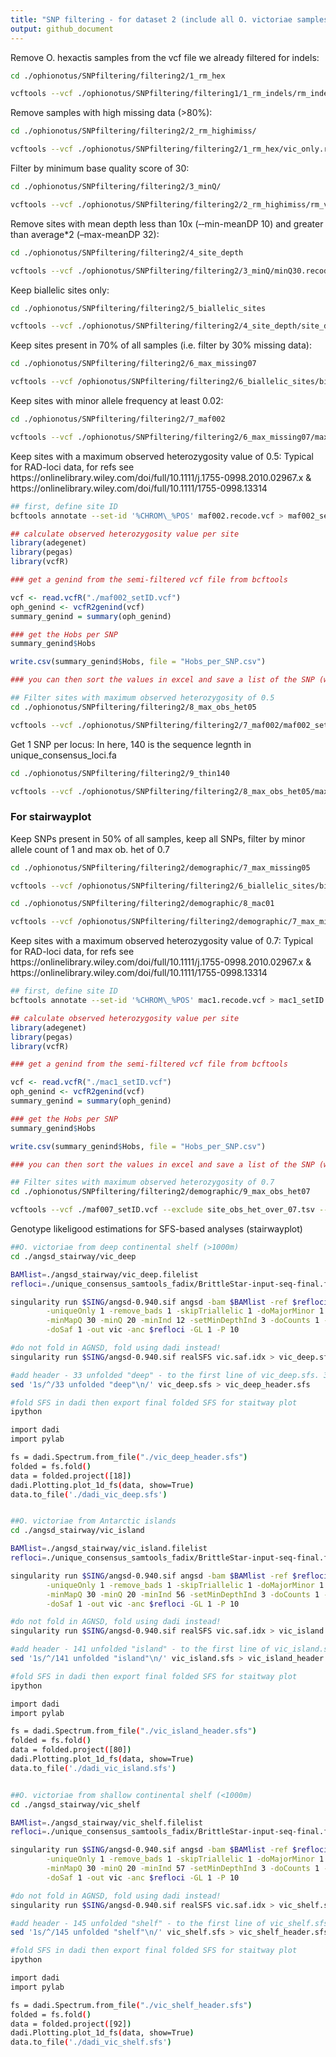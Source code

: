 ```yaml
---
title: "SNP filtering - for dataset 2 (include all O. victoriae samples only) "
output: github_document
---
```


Remove O. hexactis samples from the vcf file we already filtered for indels:
```bash
cd ./ophionotus/SNPfiltering/filtering2/1_rm_hex

vcftools --vcf ./ophionotus/SNPfiltering/filtering1/1_rm_indels/rm_indels.vcf.recode.vcf --keep vic.tsv --out vic_only --recode --recode-INFO-all
```

Remove samples with high missing data (>80%):
```bash
cd ./ophionotus/SNPfiltering/filtering2/2_rm_highimiss/

vcftools --vcf ./ophionotus/SNPfiltering/filtering2/1_rm_hex/vic_only.recode.vcf --remove vic_highimiss.tsv --out rm_vic_highimiss --recode --recode-INFO-all
```

Filter by minimum base quality score of 30:
```bash
cd ./ophionotus/SNPfiltering/filtering2/3_minQ/

vcftools --vcf ./ophionotus/SNPfiltering/filtering2/2_rm_highimiss/rm_vic_highimiss.recode.vcf --minQ 30 --out minQ30 --recode --recode-INFO-all
```

Remove sites with mean depth less than 10x  (‐‐min-meanDP 10) and greater than average*2 (--max-meanDP 32):
```bash
cd ./ophionotus/SNPfiltering/filtering2/4_site_depth

vcftools --vcf ./ophionotus/SNPfiltering/filtering2/3_minQ/minQ30.recode.vcf --min-meanDP 10 --max-meanDP 32 --out site_depth --recode --recode-INFO-all
```

Keep biallelic sites only:
```bash
cd ./ophionotus/SNPfiltering/filtering2/5_biallelic_sites

vcftools --vcf ./ophionotus/SNPfiltering/filtering2/4_site_depth/site_depth.recode.vcf --min-alleles 2 --max-alleles 2 --out biallelic_sites --recode --recode-INFO-all
```

Keep sites present in 70% of all samples (i.e. filter by 30% missing data):
```bash
cd ./ophionotus/SNPfiltering/filtering2/6_max_missing07

vcftools --vcf /ophionotus/SNPfiltering/filtering2/6_biallelic_sites/biallelic_sites.recode.vcf --max-missing 0.7 --out maxmissing07 --recode --recode-INFO-all
```

Keep sites with minor allele frequency at least 0.02:
```bash
cd ./ophionotus/SNPfiltering/filtering2/7_maf002

vcftools --vcf ./ophionotus/SNPfiltering/filtering2/6_max_missing07/maxmissing07.recode.vcf --maf 0.02 --out maf002_accurate --recode --recode-INFO-all
```

Keep sites with a maximum observed heterozygosity value of 0.5:
Typical for RAD-loci data, for refs see https://onlinelibrary.wiley.com/doi/full/10.1111/j.1755-0998.2010.02967.x &
https://onlinelibrary.wiley.com/doi/full/10.1111/1755-0998.13314
```bash
## first, define site ID
bcftools annotate --set-id '%CHROM\_%POS' maf002.recode.vcf > maf002_setID.vcf
```
```r
## calculate observed heterozygosity value per site
library(adegenet)
library(pegas)
library(vcfR)

### get a genind from the semi-filtered vcf file from bcftools

vcf <- read.vcfR("./maf002_setID.vcf")
oph_genind <- vcfR2genind(vcf)
summary_genind = summary(oph_genind)

### get the Hobs per SNP 
summary_genind$Hobs 

write.csv(summary_genind$Hobs, file = "Hobs_per_SNP.csv")

### you can then sort the values in excel and save a list of the SNP (with site ID) with >0.5
```

```bash
## Filter sites with maximum observed heterozygosity of 0.5
cd ./ophionotus/SNPfiltering/filtering2/8_max_obs_het05

vcftools --vcf ./ophionotus/SNPfiltering/filtering2/7_maf002/maf002_setID.vcf --exclude site_obs_het_over_05.tsv --out max_het05.vcf --recode --recode-INFO-all
```

Get 1 SNP per locus:
In here, 140 is the sequence legnth in unique_consensus_loci.fa
```bash
cd ./ophionotus/SNPfiltering/filtering2/9_thin140

vcftools --vcf ./ophionotus/SNPfiltering/filtering2/8_max_obs_het05/max_het05.vcf.recode.vcf --thin 140 --out vic_thin140.vcf --recode --recode-INFO-all
```

### For stairwayplot
Keep SNPs present in 50% of all samples, keep all SNPs, filter by minor allele count of 1 and max ob. het of 0.7
```bash
cd ./ophionotus/SNPfiltering/filtering2/demographic/7_max_missing05

vcftools --vcf /ophionotus/SNPfiltering/filtering2/6_biallelic_sites/biallelic_sites.recode.vcf --max-missing 0.5 --out maxmissing05 --recode --recode-INFO-all
```

```bash
cd ./ophionotus/SNPfiltering/filtering2/demographic/8_mac01

vcftools --vcf /ophionotus/SNPfiltering/filtering2/demographic/7_max_missing05/maxmissing05.recode.vcf --mac 1 --out mac1 --recode --recode-INFO-all
```

Keep sites with a maximum observed heterozygosity value of 0.7:
Typical for RAD-loci data, for refs see https://onlinelibrary.wiley.com/doi/full/10.1111/j.1755-0998.2010.02967.x &
https://onlinelibrary.wiley.com/doi/full/10.1111/1755-0998.13314
```bash
## first, define site ID
bcftools annotate --set-id '%CHROM\_%POS' mac1.recode.vcf > mac1_setID.vcf
```
```r
## calculate observed heterozygosity value per site
library(adegenet)
library(pegas)
library(vcfR)

### get a genind from the semi-filtered vcf file from bcftools

vcf <- read.vcfR("./mac1_setID.vcf")
oph_genind <- vcfR2genind(vcf)
summary_genind = summary(oph_genind)

### get the Hobs per SNP 
summary_genind$Hobs 

write.csv(summary_genind$Hobs, file = "Hobs_per_SNP.csv")

### you can then sort the values in excel and save a list of the SNP (with site ID) with >0.5
```

```bash
## Filter sites with maximum observed heterozygosity of 0.7
cd ./ophionotus/SNPfiltering/filtering2/demographic/9_max_obs_het07

vcftools --vcf ./maf007_setID.vcf --exclude site_obs_het_over_07.tsv --out vic_allsnps.vcf --recode --recode-INFO-all
```

Genotype likeligood estimations for SFS-based analyses (stairwayplot)
```bash
##O. victoriae from deep continental shelf (>1000m)
cd ./angsd_stairway/vic_deep

BAMlist=./angsd_stairway/vic_deep.filelist
refloci=./unique_consensus_samtools_fadix/BrittleStar-input-seq-final.fas

singularity run $SING/angsd-0.940.sif angsd -bam $BAMlist -ref $refloci \
        -uniqueOnly 1 -remove_bads 1 -skipTriallelic 1 -doMajorMinor 1 -trim 5 -C 50 -baq 1 \
        -minMapQ 30 -minQ 20 -minInd 12 -setMinDepthInd 3 -doCounts 1 -doHWE 1 -maxHetFreq 0.8 \
	    -doSaf 1 -out vic -anc $refloci -GL 1 -P 10

#do not fold in AGNSD, fold using dadi instead! 
singularity run $SING/angsd-0.940.sif realSFS vic.saf.idx > vic_deep.sfs

#add header - 33 unfolded "deep" - to the first line of vic_deep.sfs. 33 = 2N+1
sed '1s/^/33 unfolded "deep"\n/' vic_deep.sfs > vic_deep_header.sfs

#fold SFS in dadi then export final folded SFS for staitway plot
ipython

import dadi
import pylab

fs = dadi.Spectrum.from_file("./vic_deep_header.sfs")
folded = fs.fold()
data = folded.project([18])
dadi.Plotting.plot_1d_fs(data, show=True)
data.to_file('./dadi_vic_deep.sfs')


##O. victoriae from Antarctic islands
cd ./angsd_stairway/vic_island

BAMlist=./angsd_stairway/vic_island.filelist
refloci=./unique_consensus_samtools_fadix/BrittleStar-input-seq-final.fas

singularity run $SING/angsd-0.940.sif angsd -bam $BAMlist -ref $refloci \
        -uniqueOnly 1 -remove_bads 1 -skipTriallelic 1 -doMajorMinor 1 -trim 5 -C 50 -baq 1 \
        -minMapQ 30 -minQ 20 -minInd 56 -setMinDepthInd 3 -doCounts 1 -doHWE 1 -maxHetFreq 0.8 \
	    -doSaf 1 -out vic -anc $refloci -GL 1 -P 10

#do not fold in AGNSD, fold using dadi instead! 
singularity run $SING/angsd-0.940.sif realSFS vic.saf.idx > vic_island.sfs

#add header - 141 unfolded "island" - to the first line of vic_island.sfs. 141 = 2N+1
sed '1s/^/141 unfolded "island"\n/' vic_island.sfs > vic_island_header.sfs

#fold SFS in dadi then export final folded SFS for staitway plot
ipython

import dadi
import pylab

fs = dadi.Spectrum.from_file("./vic_island_header.sfs")
folded = fs.fold()
data = folded.project([80])
dadi.Plotting.plot_1d_fs(data, show=True)
data.to_file('./dadi_vic_island.sfs')


##O. victoriae from shallow continental shelf (<1000m)
cd ./angsd_stairway/vic_shelf

BAMlist=./angsd_stairway/vic_shelf.filelist
refloci=./unique_consensus_samtools_fadix/BrittleStar-input-seq-final.fas

singularity run $SING/angsd-0.940.sif angsd -bam $BAMlist -ref $refloci \
        -uniqueOnly 1 -remove_bads 1 -skipTriallelic 1 -doMajorMinor 1 -trim 5 -C 50 -baq 1 \
        -minMapQ 30 -minQ 20 -minInd 57 -setMinDepthInd 3 -doCounts 1 -doHWE 1 -maxHetFreq 0.8 \
	    -doSaf 1 -out vic -anc $refloci -GL 1 -P 10

#do not fold in AGNSD, fold using dadi instead! 
singularity run $SING/angsd-0.940.sif realSFS vic.saf.idx > vic_shelf.sfs

#add header - 145 unfolded "shelf" - to the first line of vic_shelf.sfs. 145 = 2N+1
sed '1s/^/145 unfolded "shelf"\n/' vic_shelf.sfs > vic_shelf_header.sfs

#fold SFS in dadi then export final folded SFS for staitway plot
ipython

import dadi
import pylab

fs = dadi.Spectrum.from_file("./vic_shelf_header.sfs")
folded = fs.fold()
data = folded.project([92])
dadi.Plotting.plot_1d_fs(data, show=True)
data.to_file('./dadi_vic_shelf.sfs')
```
